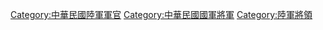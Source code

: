 {{Catnav|頁面分類|各種主題的頁面分類|按國家分類|各國軍事|中華民國軍事|中華民國軍事人物|中華民國將軍}}

[[Category:中華民國陸軍軍官|Category:中華民國陸軍軍官]]
[[Category:中華民國國軍將軍|Category:中華民國國軍將軍]]
[[Category:陸軍將領|Category:陸軍將領]]